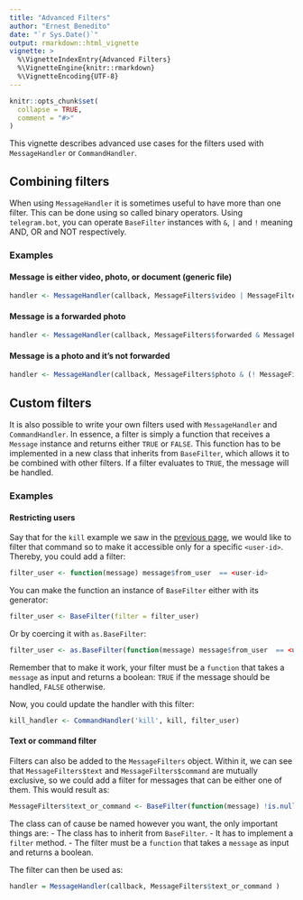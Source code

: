 ```yaml
---
title: "Advanced Filters"
author: "Ernest Benedito"
date: "`r Sys.Date()`"
output: rmarkdown::html_vignette
vignette: >
  %\VignetteIndexEntry{Advanced Filters}
  %\VignetteEngine{knitr::rmarkdown}
  %\VignetteEncoding{UTF-8}
---
```


```r
knitr::opts_chunk$set(
  collapse = TRUE,
  comment = "#>"
)
```

This vignette describes advanced use cases for the filters used with `MessageHandler` or `CommandHandler`.

## Combining filters

When using `MessageHandler` it is sometimes useful to have more than one filter. This can be done using so called binary operators. Using `telegram.bot`, you can operate `BaseFilter` instances with `&`, `|` and `!` meaning AND, OR and NOT respectively.

### Examples

#### Message is either video, photo, or document (generic file)

```r
handler <- MessageHandler(callback, MessageFilters$video | MessageFilters$photo | MessageFilters$document)
```

#### Message is a forwarded photo

```r
handler <- MessageHandler(callback, MessageFilters$forwarded & MessageFilters$photo)
```

#### Message is a photo and it's not forwarded

```r
handler <- MessageHandler(callback, MessageFilters$photo & (! MessageFilters$forwarded))
```

## Custom filters

It is also possible to write your own filters used with `MessageHandler` and `CommandHandler`. In essence, a filter is simply a function that receives a `Message` instance and returns either `TRUE` or `FALSE`. This function has to be implemented in a new class that inherits from `BaseFilter`, which allows it to be combined with other filters. If a filter evaluates to `TRUE`, the message will be handled. 

### Examples

#### Restricting users

Say that for the `kill` example we saw in the [previous page](https://github.com/ebeneditos/telegram.bot/wiki/Basic-Functionalities#stopping-the-bot), we would like to filter that command so to make it accessible only for a specific `<user-id>`. Thereby, you could add a filter:

```r
filter_user <- function(message) message$from_user  == <user-id>
```

You can make the function an instance of `BaseFilter` either with its generator:

```r
filter_user <- BaseFilter(filter = filter_user)
```

Or by coercing it with `as.BaseFilter`:

```r
filter_user <- as.BaseFilter(function(message) message$from_user  == <user-id>)
```

Remember that to make it work, your filter must be a `function` that takes a `message` as input and returns a boolean: `TRUE` if the message should be handled, `FALSE` otherwise.

Now, you could update the handler with this filter:

```r
kill_handler <- CommandHandler('kill', kill, filter_user)
```

#### Text or command filter

Filters can also be added to the `MessageFilters` object. Within it, we can see that `MessageFilters$text` and `MessageFilters$command` are mutually exclusive, so we could add a filter for messages that can be either one of them. This would result as:

```r
MessageFilters$text_or_command <- BaseFilter(function(message) !is.null(message$text))
```

The class can of cause be named however you want, the only important things are:
- The class has to inherit from `BaseFilter`.
- It has to implement a `filter` method.
- The filter must be a `function` that takes a `message` as input and returns a boolean.

The filter can then be used as:

```r
handler = MessageHandler(callback, MessageFilters$text_or_command )
```

